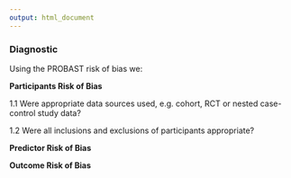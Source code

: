 ```yaml
---
output: html_document
---
```

  
### Diagnostic

Using the PROBAST risk of bias we:

**Participants Risk of Bias**

1.1 Were appropriate data sources used, e.g. cohort, RCT or nested case-control study data?

1.2 Were all inclusions and exclusions of participants appropriate?

**Predictor Risk of Bias**

**Outcome Risk of Bias**



